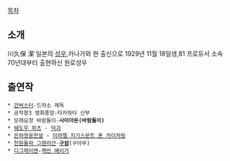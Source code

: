 [[목차]]

== 소개 ==
川久保 潔
일본의 [[성우]],카나가와 현 출신으로 1929년 11월 18일생,81 프로듀서 소속
70년대부터 출현하신 원로성우
== 출연작 ==
 * [[건버스터]]-드라소 제독
 * 공작왕3 앵화풍양-타카하타 신부
 * 모래요정 바람돌이-'''사미아돈(바람돌이)'''
 * [[쉐도우 하츠]] - [[덕괴]] 
 * [[은하영웅전설]] - [[미하엘 지기스문트 폰 카이저링]]
 * [[천원돌파 그렌라간]]-'''[[구암]]'''(구아무)
 * [[디그레이맨]]-[[케빈 예이거]]
